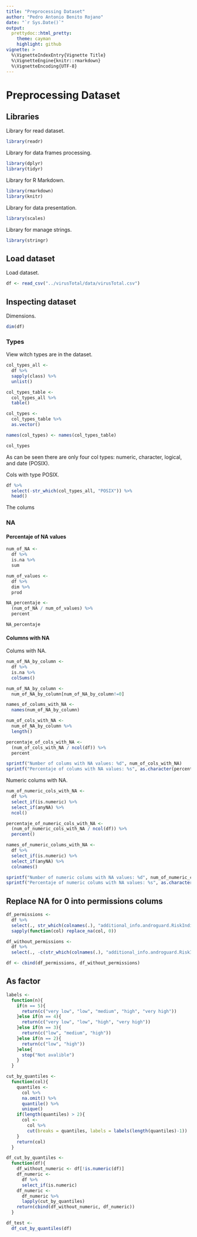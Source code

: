 ```yaml
---
title: "Preprocessing Dataset"
author: "Pedro Antonio Benito Rojano"
date: "`r Sys.Date()`"
output:
  prettydoc::html_pretty:
    theme: cayman
    highlight: github
vignette: >
  %\VignetteIndexEntry{Vignette Title}
  %\VignetteEngine{knitr::rmarkdown}
  %\VignetteEncoding{UTF-8}
---
```


# Preprocessing Dataset

## Libraries

Library for read dataset.

```r
library(readr)
```

Library for data frames processing.

```r
library(dplyr)
library(tidyr)
```

Library for R Markdown.

```r
library(rmarkdown)
library(knitr)
```

Library for data presentation.

```r
library(scales)
```

Library for manage strings.

```r
library(stringr)
```

## Load dataset

Load dataset.

```r
df <- read_csv("../virusTotal/data/virusTotal.csv")
```

## Inspecting dataset

Dimensions.

```r
dim(df)
```
### Types

View witch types are in the dataset.

```r
col_types_all <- 
  df %>% 
  sapply(class) %>% 
  unlist()

col_types_table <- 
  col_types_all %>% 
  table()

col_types <- 
  col_types_table %>% 
  as.vector()

names(col_types) <- names(col_types_table)
```
```r
col_types
```

As can be seen there are only four col types: numeric, character, logical, and date (POSIX).

Cols with type POSIX.

```r
df %>% 
  select(-str_which(col_types_all, "POSIX")) %>% 
  head()
```

The colums 

### NA

#### Percentaje of NA values

```r
num_of_NA <- 
  df %>% 
  is.na %>% 
  sum

num_of_values <- 
  df %>% 
  dim %>% 
  prod

NA_percentaje <- 
  (num_of_NA / num_of_values) %>% 
  percent
```
```r
NA_percentaje
```

#### Columns with NA

Colums with NA.

```r
num_of_NA_by_column <- 
  df %>% 
  is.na %>% 
  colSums()

num_of_NA_by_column <- 
  num_of_NA_by_column[num_of_NA_by_column!=0]

names_of_colums_with_NA <- 
  names(num_of_NA_by_column)

num_of_cols_with_NA <- 
  num_of_NA_by_column %>% 
  length()

percentaje_of_cols_with_NA <-
  (num_of_cols_with_NA / ncol(df)) %>% 
  percent
```
```r
sprintf("Number of colums with NA values: %d", num_of_cols_with_NA)
sprintf("Percentaje of colums with NA values: %s", as.character(percentaje_of_cols_with_NA))
```

Numeric colums with NA.

```r
num_of_numeric_cols_with_NA <- 
  df %>% 
  select_if(is.numeric) %>% 
  select_if(anyNA) %>% 
  ncol()

percentaje_of_numeric_cols_with_NA <- 
  (num_of_numeric_cols_with_NA / ncol(df)) %>% 
  percent()

names_of_numeric_colums_with_NA <- 
  df %>% 
  select_if(is.numeric) %>% 
  select_if(anyNA) %>% 
  colnames()
```
```r
sprintf("Number of numeric colums with NA values: %d", num_of_numeric_cols_with_NA)
sprintf("Percentaje of numeric colums with NA values: %s", as.character(percentaje_of_numeric_cols_with_NA))
```

## Replace NA for 0 into permissions colums

```r
df_permissions <- 
  df %>% 
  select(., str_which(colnames(.), "additional_info.androguard.RiskIndicator.PERM")) %>% 
  sapply(function(col) replace_na(col, 0))

df_without_permissions <- 
  df %>% 
  select(., -c(str_which(colnames(.), "additional_info.androguard.RiskIndicator.PERM")))

df <- cbind(df_permissions, df_without_permissions)
```

## As factor

```r
labels <- 
  function(n){
    if(n == 5){
      return(c("very low", "low", "medium", "high", "very high"))
    }else if(n == 4){
      return(c("very low", "low", "high", "very high"))
    }else if(n == 3){
      return(c("low", "medium", "high"))
    }else if(n == 2){
      return(c("low", "high"))
    }else{
      stop("Not avalible")
    }
  }

cut_by_quantiles <- 
  function(col){
    quantiles <- 
      col %>% 
      na.omit() %>% 
      quantile() %>% 
      unique()
    if(length(quantiles) > 2){
      col <- 
        col %>% 
        cut(breaks = quantiles, labels = labels(length(quantiles)-1))
    }
    return(col)
  }

df_cut_by_quantiles <- 
  function(df){
    df_without_numeric <- df[!is.numeric(df)]
    df_numeric <- 
      df %>% 
      select_if(is.numeric)
    df_numeric <- 
      df_numeric %>% 
      lapply(cut_by_quantiles)
    return(cbind(df_without_numeric, df_numeric))
  }

df_test <- 
  df_cut_by_quantiles(df)
```











